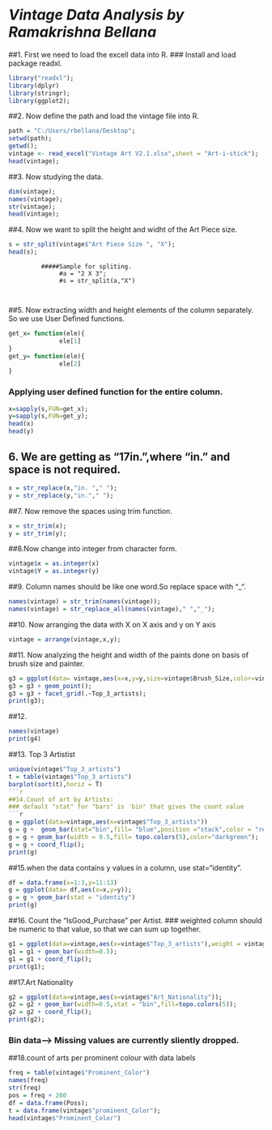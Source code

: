 # ***Vintage Data Analysis by Ramakrishna Bellana***
##1. First we need to load the excell data into R.
### Install and load package readxl.

```r
library("readxl");
library(dplyr)
library(stringr);
library(ggplot2);
```

##2. Now define the path and load the vintage file into R.

```r
path = "C:/Users/rbellana/Desktop";
setwd(path);
getwd();
vintage <- read_excel("Vintage Art V2.1.xlsx",sheet = "Art-i-stick");
head(vintage);
```

##3. Now studying the data.
```r
dim(vintage);   
names(vintage); 
str(vintage);  
head(vintage);
```

##4. Now we want to split the height and widht of the Art Piece size.
```r
s = str_split(vintage$"Art Piece Size ", "X");
head(s);
```
			 #####Sample for spliting.
                  #a = "2 X 3";      
                  #s = str_split(a,"X")
				  
				  
##5. Now extracting width and height elements of the column separately. So we use User Defined functions.
```r
get_x= function(ele){
              ele[1]
}
get_y= function(ele){
              ele[2]
}
```

### Applying user defined function for the entire column.
```r
x=sapply(s,FUN=get_x);
y=sapply(s,FUN=get_y);
head(x)
head(y)
```

## 6. We are getting as "17in. ",where "in." and space is not required.
```r
x = str_replace(x,"in. "," ");
y = str_replace(y,"in."," ");
```

##7. Now remove the spaces using trim function.
```r
x = str_trim(x);
y = str_trim(y);
```

##8.Now change into integer from character form.
```r
vintage$x = as.integer(x)
vintage$Y = as.integer(y)
```

##9. Column names should be like one word.So replace space with "_".
```r
names(vintage) = str_trim(names(vintage));
names(vintage) = str_replace_all(names(vintage)," ","_");
```


##10. Now arranging the data with X on X axis and y on Y axis
```r
vintage = arrange(vintage,x,y);
```

##11. Now analyzing the height and width of the paints done on basis of brush size and painter.
```r
g3 = ggplot(data= vintage,aes(x=x,y=y,size=vintage$Brush_Size,color=vintage$Brush_Size));
g3 = g3 + geom_point();
g3 = g3 + facet_grid(.~Top_3_artists);  
print(g3);
```

##12.
```r
names(vintage)
print(g4)
```


##13. Top 3 Artistist
```r
unique(vintage$"Top_3_artists")
t = table(vintage$"Top_3_artists")
barplot(sort(t),horiz = T)
```r

##14.Count of art by Artists:
### default "stat" for "bars" is 'bin" that gives the count value
```r
g = ggplot(data=vintage,aes(x=vintage$"Top_3_artists"))
g = g +  geom_bar(stat="bin",fill= "blue",position ="stack",color = "red");
g = g + geom_bar(width = 0.5,fill= topo.colors(5),color="darkgreen");
g = g + coord_flip();
print(g)
```

##15.when the data contains y values in a column, use stat="identity".
```r
df = data.frame(x=1:3,y=11:13)
g = ggplot(data= df,aes(x=x,y=y));
g = g + geom_bar(stat = "identity")
print(g)
```

##16. Count the "IsGood_Purchase" per Artist.
### weighted column should be numeric to that value, so that we can sum up together.
```r
g1 = ggplot(data=vintage,aes(x=vintage$"Top_3_artists"),weight = vintage$"IsGood_Purchase");
g1 = g1 + geom_bar(width=0.5);
g1 = g1 + coord_flip();
print(g1);
```

##17.Art Nationality
```r
g2 = ggplot(data=vintage,aes(x=vintage$"Art_Nationality"));
g2 = g2 + geom_bar(width=0.5,stat = "bin",fill=topo.colors(5));
g2 = g2 + coord_flip();
print(g2);
```

### Bin data--> Missing values are currently sliently dropped.

##18.count of arts per prominent colour with data labels
```r
freq = table(vintage$"Prominent_Color")
names(freq)
str(freq)
pos = freq + 200
df = data.frame(Poss);
t = data.frame(vintage$"prominent_Color");
head(vintage$"Prominent_Color")
```







